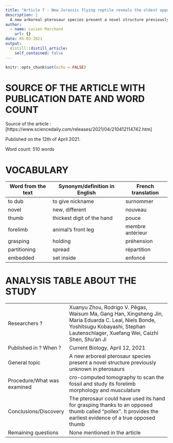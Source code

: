 ```yaml
---
title: "Article 7 : New Jurassic flying reptile reveals the oldest opposed thumb"
description: |
  A new arboreal pterosaur species present a novel structure previously unknown in pterosaurs.
author:
  - name: Lucien Marchand
    url: {}
date: 05-03-2021
output:
  distill::distill_article:
    self_contained: false
---
```


```r
knitr::opts_chunk$set(echo = FALSE)
```

# SOURCE OF THE ARTICLE WITH PUBLICATION DATE AND WORD COUNT
Source of the article : [https://www.sciencedaily.com/releases/2021/04/210412114742.htm]

Published on the 12th of April 2021.

Word count: 510 words

# VOCABULARY
| Word from the text | Synonym/definition in English | French translation |
| ------------------ | ----------------------------- | ------------------ |
| to dub             | to give nickname              | surnommer          |
| novel              | new, different                | nouveau            |
| thumb              | thickest digit of the hand    | pouce              |
| forelimb           | animal's front leg            | membre antérieur   |
| grasping           | holding                       | préhension         |
| partitioning       | spread                        | répartition        |
| embedded           | set inside                    | enfoncé            |

# ANALYSIS TABLE ABOUT THE STUDY
|                             |                                                                                                                                                                                          |
| --------------------------- | ---------------------------------------------------------------------------------------------------------------------------------------------------------------------------------------- |
| Researchers ?               | Xuanyu Zhou, Rodrigo V. Pêgas, Waisum Ma, Gang Han, Xingsheng Jin, Maria Eduarda C. Leal, Niels Bonde, Yoshitsugu Kobayashi, Stephan Lautenschlager, Xuefang Wei, Caizhi Shen, Shu’an Ji |
| Published in ? When ?       | Current Biology, April 12, 2021                                                                                                                                                          |
| General topic               | A new arboreal pterosaur species present a novel structure previously unknown in pterosaurs                                                                                              |
| Procedure/What was examined | cro-computed tomography to scan the fossil and study its forelimb morphology and musculature                                                                                             |
| Conclusions/Discovery       | The pterosaur could have used its hand for grasping thanks to an opposed thumb called "pollex". It provides the earliest evidence of a true opposed thumb                                |
| Remaining questions         | None mentioned in the article                                                                                                                                                            |
